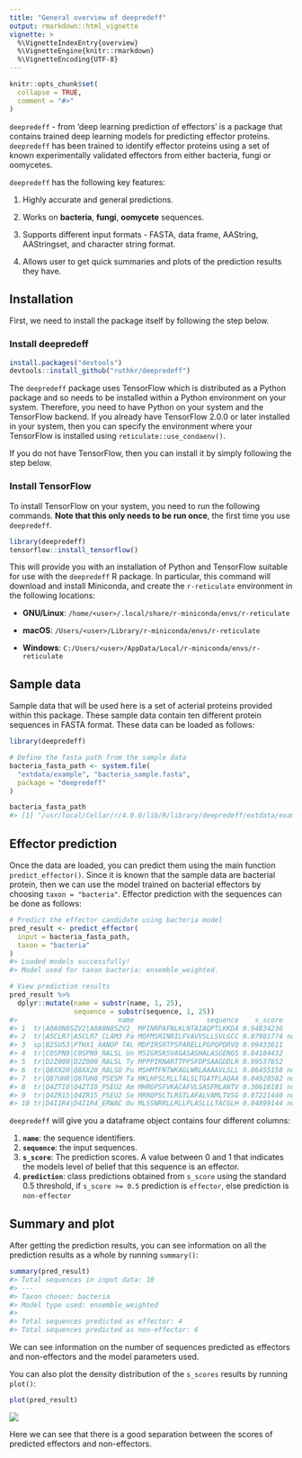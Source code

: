 ```yaml
---
title: "General overview of deepredeff"
output: rmarkdown::html_vignette
vignette: >
  %\VignetteIndexEntry{overview}
  %\VignetteEngine{knitr::rmarkdown}
  %\VignetteEncoding{UTF-8}
---
```


```r
knitr::opts_chunk$set(
  collapse = TRUE,
  comment = "#>"
)
```

`deepredeff` - from ‘deep learning prediction of effectors’ is a package that contains trained deep learning models for predicting effector proteins. `deepredeff` has been trained to identify effector proteins using a set of known experimentally validated effectors from either bacteria, fungi or oomycetes. 

`deepredeff` has the following key features:

1. Highly accurate and general predictions.

2. Works on **bacteria**, **fungi**, **oomycete** sequences. 

3. Supports different input formats - FASTA, data frame, AAString, AAStringset, and character string format. 

4. Allows user to get quick summaries and plots of the prediction results they have. 


## Installation

First, we need to install the package itself by following the step below.

### Install deepredeff

``` r
install.packages("devtools")
devtools::install_github("ruthkr/deepredeff")
```

The `deepredeff` package uses TensorFlow which is distributed as a Python package and so needs to be installed within a Python environment on your system. Therefore, you need to have Python on your system and the TensorFlow backend. If you already have TensorFlow 2.0.0 or later installed in your system, then you can specify the environment where your TensorFlow is installed using `reticulate::use_condaenv()`.

If you do not have TensorFlow, then you can install it by simply following the step below.

### Install TensorFlow

To install TensorFlow on your system, you need to run the following commands. **Note that this only needs to be run once**, the first time you use `deepredeff`.

```r
library(deepredeff)
tensorflow::install_tensorflow()
```
This will provide you with an installation of Python and TensorFlow suitable for use with the `deepredeff` R package. In particular, this command will download and install Miniconda, and create the `r-reticulate` environment in the following locations:

- **GNU/Linux**: `/home/<user>/.local/share/r-miniconda/envs/r-reticulate`

- **macOS**: `/Users/<user>/Library/r-miniconda/envs/r-reticulate`

- **Windows**: `C:/Users/<user>/AppData/Local/r-miniconda/envs/r-reticulate`

## Sample data

Sample data that will be used here is a set of acterial proteins provided within this package. These sample data contain ten different protein sequences in FASTA format. These data can be loaded as follows: 

```r
library(deepredeff)

# Define the fasta path from the sample data
bacteria_fasta_path <- system.file(
  "extdata/example", "bacteria_sample.fasta", 
  package = "deepredeff"
)

bacteria_fasta_path
#> [1] "/usr/local/Cellar/r/4.0.0/lib/R/library/deepredeff/extdata/example/bacteria_sample.fasta"
```

## Effector prediction

Once the data are loaded, you can predict them using the main function `predict_effector()`. Since it is known that the sample data are bacterial protein, then we can use the model trained on bacterial effectors by choosing `taxon = "bacteria"`.  Effector prediction with the sequences can be done as follows: 

```r
# Predict the effector candidate using bacteria model
pred_result <- predict_effector(
  input = bacteria_fasta_path,
  taxon = "bacteria"
)
#> Loaded models successfully!
#> Model used for taxon bacteria: ensemble_weighted.

# View prediction results
pred_result %>% 
  dplyr::mutate(name = substr(name, 1, 25), 
                sequence = substr(sequence, 1, 25))
#>                         name                  sequence    s_score   prediction
#> 1  tr|A0A0N8SZV2|A0A0N8SZV2_ MPINRPAFNLKLNTAIAQPTLKKDA 0.94834236     effector
#> 2  tr|A5CLR7|A5CLR7_CLAM3 Pa MQFMSRINRILFVAVVSLLSVLGCC 0.07981774 non-effector
#> 3  sp|B2SU53|PTHX1_XANOP TAL MDPIRSRTPSPARELLPGPQPDRVQ 0.99433611     effector
#> 4  tr|C0SPN9|C0SPN9_RALSL Un MSIGRSKSVAGASASHALASGENGS 0.84184432     effector
#> 5  tr|D2Z000|D2Z000_RALSL Ty MPPPIRNARTTPPSFDPSAAGDDLR 0.99537852     effector
#> 6  tr|Q8XX20|Q8XX20_RALSO Pu MSHMTFNTWKAGLWRLAAAAVLSLL 0.06455158 non-effector
#> 7  tr|Q87UH8|Q87UH8_PSESM Ta MKLHFSLRLLTALSLTGATFLAQAA 0.04928582 non-effector
#> 8  tr|Q4ZTI0|Q4ZTI0_PSEU2 Am MHRGPSFVKACAFVLSASFMLANTV 0.30616181 non-effector
#> 9  tr|Q4ZR15|Q4ZR15_PSEU2 Se MRRQPSLTLRSTLAFALVAMLTVSG 0.07221440 non-effector
#> 10 tr|D4I1R4|D4I1R4_ERWAC Ou MLSSNRRLLRLLPLASLLLTACGLH 0.04899144 non-effector
```

`deepredeff` will give you a dataframe object contains four different columns: 

1. **`name`**: the sequence identifiers.
2. **`sequence`**: the input sequences.
3. **`s_score`**: The prediction scores. A value between 0 and 1 that indicates the models level of belief that this sequence is an effector.
4. **`prediction`**: class predictions obtained from `s_score` using the standard 0.5 threshold, if `s_score >= 0.5` prediction is `effector`, else prediction is `non-effector`

## Summary and plot

After getting the prediction results, you can see information on all the prediction results as a whole by running `summary()`:

```r
summary(pred_result)
#> Total sequences in input data: 10
#> ---
#> Taxon chosen: bacteria
#> Model type used: ensemble_weighted
#> 
#> Total sequences predicted as effector: 4
#> Total sequences predicted as non-effector: 6
```

We can see information on the number of sequences predicted as effectors and non-effectors and the model parameters used.

You can also plot the density distribution of the `s_scores` results by running `plot()`:

```r
plot(pred_result)
```
![](https://raw.githubusercontent.com/ruthkr/deepredeff/master/man/figures/README-pred_result_plot-1.png)

Here we can see that there is a good separation between the scores of predicted effectors and non-effectors.

